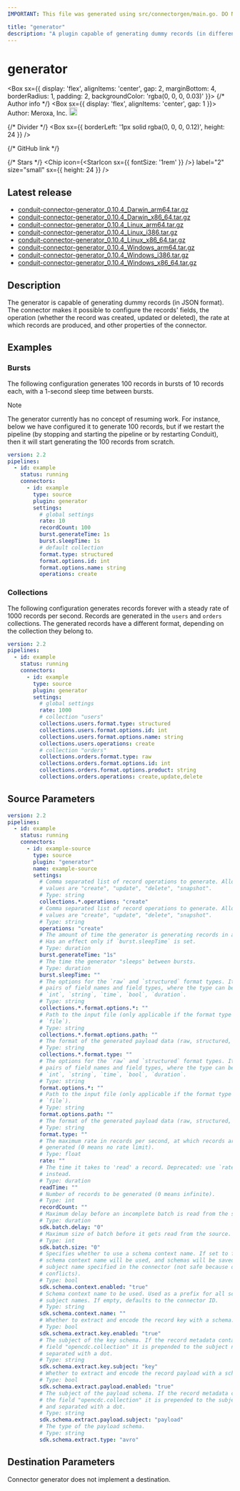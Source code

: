 ```yaml
---
IMPORTANT: This file was generated using src/connectorgen/main.go. DO NOT EDIT.

title: "generator"
description: "A plugin capable of generating dummy records (in different formats)."
---
```



# generator

<Box sx={{
  display: 'flex',
  alignItems: 'center',
  gap: 2,
  marginBottom: 4,
  borderRadius: 1,
  padding: 2,
  backgroundColor: 'rgba(0, 0, 0, 0.03)'
}}>
  {/* Author info */}
  <Box sx={{ display: 'flex', alignItems: 'center', gap: 1 }}>
    <span>Author: Meroxa, Inc.</span>
    <Tooltip title="Created by the Conduit team">
      <img src='/img/conduit/conduit-ring.png' width='18' alt="Conduit team logo" />
    </Tooltip>
  </Box>

  {/* Divider */}
  <Box sx={{ borderLeft: '1px solid rgba(0, 0, 0, 0.12)', height: 24 }} />

  {/* GitHub link */}
  <Link
    href="https://github.com/ConduitIO/conduit-connector-generator"
    target="_blank"
    sx={{
      display: 'flex',
      alignItems: 'center',
      gap: 0.5,
      color: 'inherit',
      textDecoration: 'none',
      '&:hover': {
        textDecoration: 'underline'
      }
    }}
  >
    <GitHubIcon sx={{ fontSize: '1.5rem' }} />
  </Link>

  {/* Stars */}
  <Chip
    icon={<StarIcon sx={{ fontSize: '1rem' }} />}
    label="2"
    size="small"
    sx={{ height: 24 }}
  />
</Box>

## Latest release

- [conduit-connector-generator_0.10.4_Darwin_arm64.tar.gz](https://conduit.gateway.scarf.sh/connector/download/ConduitIO/conduit-connector-generator/releases/download/v0.10.4/conduit-connector-generator_0.10.4_Darwin_arm64.tar.gz)
- [conduit-connector-generator_0.10.4_Darwin_x86_64.tar.gz](https://conduit.gateway.scarf.sh/connector/download/ConduitIO/conduit-connector-generator/releases/download/v0.10.4/conduit-connector-generator_0.10.4_Darwin_x86_64.tar.gz)
- [conduit-connector-generator_0.10.4_Linux_arm64.tar.gz](https://conduit.gateway.scarf.sh/connector/download/ConduitIO/conduit-connector-generator/releases/download/v0.10.4/conduit-connector-generator_0.10.4_Linux_arm64.tar.gz)
- [conduit-connector-generator_0.10.4_Linux_i386.tar.gz](https://conduit.gateway.scarf.sh/connector/download/ConduitIO/conduit-connector-generator/releases/download/v0.10.4/conduit-connector-generator_0.10.4_Linux_i386.tar.gz)
- [conduit-connector-generator_0.10.4_Linux_x86_64.tar.gz](https://conduit.gateway.scarf.sh/connector/download/ConduitIO/conduit-connector-generator/releases/download/v0.10.4/conduit-connector-generator_0.10.4_Linux_x86_64.tar.gz)
- [conduit-connector-generator_0.10.4_Windows_arm64.tar.gz](https://conduit.gateway.scarf.sh/connector/download/ConduitIO/conduit-connector-generator/releases/download/v0.10.4/conduit-connector-generator_0.10.4_Windows_arm64.tar.gz)
- [conduit-connector-generator_0.10.4_Windows_i386.tar.gz](https://conduit.gateway.scarf.sh/connector/download/ConduitIO/conduit-connector-generator/releases/download/v0.10.4/conduit-connector-generator_0.10.4_Windows_i386.tar.gz)
- [conduit-connector-generator_0.10.4_Windows_x86_64.tar.gz](https://conduit.gateway.scarf.sh/connector/download/ConduitIO/conduit-connector-generator/releases/download/v0.10.4/conduit-connector-generator_0.10.4_Windows_x86_64.tar.gz)

## Description

The generator is capable of generating dummy records (in JSON format). The
connector makes it possible to configure the records' fields, the operation
(whether the record was created, updated or deleted), the rate at which records
are produced, and other properties of the connector.

## Examples

### Bursts

The following configuration generates 100 records in bursts of 10 records each,
with a 1-second sleep time between bursts.

> [!NOTE]
> The generator currently has no concept of resuming work. For instance, below
> we have configured it to generate 100 records, but if we restart the pipeline
> (by stopping and starting the pipeline or by restarting Conduit), then it will
> start generating the 100 records from scratch.

```yaml
version: 2.2
pipelines:
  - id: example
    status: running
    connectors:
      - id: example
        type: source
        plugin: generator
        settings:
          # global settings
          rate: 10
          recordCount: 100
          burst.generateTime: 1s
          burst.sleepTime: 1s
          # default collection
          format.type: structured
          format.options.id: int
          format.options.name: string
          operations: create
```

### Collections

The following configuration generates records forever with a steady rate of 1000
records per second. Records are generated in the `users` and `orders` collections.
The generated records have a different format, depending on the collection they
belong to.

```yaml
version: 2.2
pipelines:
  - id: example
    status: running
    connectors:
      - id: example
        type: source
        plugin: generator
        settings:
          # global settings
          rate: 1000
          # collection "users"
          collections.users.format.type: structured
          collections.users.format.options.id: int
          collections.users.format.options.name: string
          collections.users.operations: create
          # collection "orders"
          collections.orders.format.type: raw
          collections.orders.format.options.id: int
          collections.orders.format.options.product: string
          collections.orders.operations: create,update,delete
```


## Source Parameters

```yaml
version: 2.2
pipelines:
  - id: example
    status: running
    connectors:
      - id: example-source
        type: source
        plugin: "generator"
        name: example-source
        settings:
          # Comma separated list of record operations to generate. Allowed
          # values are "create", "update", "delete", "snapshot".
          # Type: string
          collections.*.operations: "create"
          # Comma separated list of record operations to generate. Allowed
          # values are "create", "update", "delete", "snapshot".
          # Type: string
          operations: "create"
          # The amount of time the generator is generating records in a burst.
          # Has an effect only if `burst.sleepTime` is set.
          # Type: duration
          burst.generateTime: "1s"
          # The time the generator "sleeps" between bursts.
          # Type: duration
          burst.sleepTime: ""
          # The options for the `raw` and `structured` format types. It accepts
          # pairs of field names and field types, where the type can be one of:
          # `int`, `string`, `time`, `bool`, `duration`.
          # Type: string
          collections.*.format.options.*: ""
          # Path to the input file (only applicable if the format type is
          # `file`).
          # Type: string
          collections.*.format.options.path: ""
          # The format of the generated payload data (raw, structured, file).
          # Type: string
          collections.*.format.type: ""
          # The options for the `raw` and `structured` format types. It accepts
          # pairs of field names and field types, where the type can be one of:
          # `int`, `string`, `time`, `bool`, `duration`.
          # Type: string
          format.options.*: ""
          # Path to the input file (only applicable if the format type is
          # `file`).
          # Type: string
          format.options.path: ""
          # The format of the generated payload data (raw, structured, file).
          # Type: string
          format.type: ""
          # The maximum rate in records per second, at which records are
          # generated (0 means no rate limit).
          # Type: float
          rate: ""
          # The time it takes to 'read' a record. Deprecated: use `rate`
          # instead.
          # Type: duration
          readTime: ""
          # Number of records to be generated (0 means infinite).
          # Type: int
          recordCount: ""
          # Maximum delay before an incomplete batch is read from the source.
          # Type: duration
          sdk.batch.delay: "0"
          # Maximum size of batch before it gets read from the source.
          # Type: int
          sdk.batch.size: "0"
          # Specifies whether to use a schema context name. If set to false, no
          # schema context name will be used, and schemas will be saved with the
          # subject name specified in the connector (not safe because of name
          # conflicts).
          # Type: bool
          sdk.schema.context.enabled: "true"
          # Schema context name to be used. Used as a prefix for all schema
          # subject names. If empty, defaults to the connector ID.
          # Type: string
          sdk.schema.context.name: ""
          # Whether to extract and encode the record key with a schema.
          # Type: bool
          sdk.schema.extract.key.enabled: "true"
          # The subject of the key schema. If the record metadata contains the
          # field "opencdc.collection" it is prepended to the subject name and
          # separated with a dot.
          # Type: string
          sdk.schema.extract.key.subject: "key"
          # Whether to extract and encode the record payload with a schema.
          # Type: bool
          sdk.schema.extract.payload.enabled: "true"
          # The subject of the payload schema. If the record metadata contains
          # the field "opencdc.collection" it is prepended to the subject name
          # and separated with a dot.
          # Type: string
          sdk.schema.extract.payload.subject: "payload"
          # The type of the payload schema.
          # Type: string
          sdk.schema.extract.type: "avro"
```

## Destination Parameters

Connector generator does not implement a destination.


